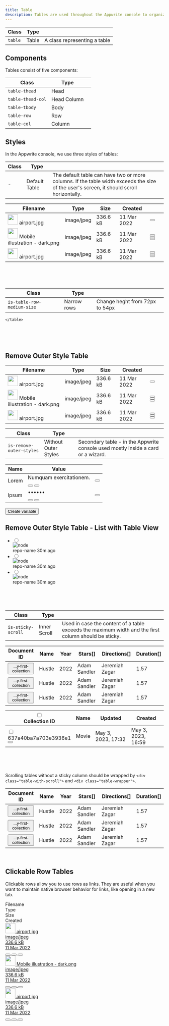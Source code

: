```yaml
---
title: Table
description: Tables are used throughout the Appwrite console to organize and display data.
---
```


| Class   | Type  |                              |
| ------- | ----- | ---------------------------- |
| `table` | Table | A class representing a table |

## Components

Tables consist of five components:

| Class             | Type        |     |
| ----------------- | ----------- | --- |
| `table-thead`     | Head        |     |
| `table-thead-col` | Head Column |     |
| `table-tbody`     | Body        |     |
| `table-row`       | Row         |     |
| `table-col`       | Column      |     |

## Styles

In the Appwrite console, we use three styles of tables:

| Class | Type          |                                                                                                                                          |
| ----- | ------------- | ---------------------------------------------------------------------------------------------------------------------------------------- |
| -     | Default Table | The default table can have two or more columns. If the table width exceeds the size of the user's screen, it should scroll horizontally. |

<Preview center>
<table class="table is-selected-columns-mobile">
    <thead class="table-thead">
    <tr class="table-row">
        <th class="table-thead-col"><span class="eyebrow-heading-3">Filename</span></th>
        <th class="table-thead-col is-only-desktop" style="--p-col-width:140">
            <span class="eyebrow-heading-3">Type</span>
        </th>
        <th class="table-thead-col is-only-desktop" style="--p-col-width:100">
            <span class="eyebrow-heading-3">Size</span>
        </th>
        <th class="table-thead-col is-only-desktop" style="--p-col-width:120">
            <span class="eyebrow-heading-3">Created</span>
        </th>
        <th class="table-thead-col" style="--p-col-width:40">
        </th>
    </tr>
    </thead>
    <tbody class="table-tbody">
    <tr class="table-row">
        <td class="table-col" data-title="Name">
            <div class="u-inline-flex u-cross-center u-gap-12">
                <span class="image">
                     <img
                             class="avatar"
                             width="32"
                             height="32"
                             src="https://unsplash.it/41"
                             alt=""
                     />
                </span>
                <span class="text u-break-word u-line-height-1-5">airport.jpg</span>
            </div>
        </td>
        <td class="table-col is-only-desktop" data-title="Type">
            <div class="tag"><span class="text">image/jpeg</span></div>
        </td>
        <td class="table-col is-only-desktop" data-title="Size">
            <span class="text">336.6 kB</span>
        </td>
        <td class="table-col is-only-desktop" data-title="Created">
            <time class="text">11 Mar 2022</time>
        </td>
        <td class="table-col u-overflow-visible">
              <button class="button is-text is-only-icon" aria-label="more options">
                <span class="icon-dots-horizontal" aria-hidden="true"></span>
            </button>
        </td>
    </tr>
    <tr class="table-row">
        <td class="table-col" data-title="Name">
            <div class="u-inline-flex u-cross-center u-gap-12">
                <span class="image">
                     <img
                             class="avatar"
                             width="32"
                             height="32"
                             src="https://unsplash.it/40"
                             alt=""
                     />
                </span>
                <span class="text u-break-word u-line-height-1-5">Mobile illustration - dark.png</span>
            </div>
        </td>
        <td class="table-col is-only-desktop" data-title="Type">
            <div class="tag"><span class="text">image/jpeg</span></div>
        </td>
        <td class="table-col is-only-desktop" data-title="Size">
            <span class="text">336.6 kB</span>
        </td>
        <td class="table-col is-only-desktop" data-title="Created">
            <time class="text">11 Mar 2022</time>
        </td>
        <td class="table-col">
            <div class="u-flex">
                <button class="button is-text is-only-icon u-hide" aria-label="refresh">
                    <span class="icon-refresh" aria-hidden="true"></span>
                </button>
                <button class="button is-text is-only-icon u-hide" aria-label="delete item">
                    <span class="icon-trash" aria-hidden="true"></span>
                </button>
                <button class="button is-text is-only-icon" aria-label="more options">
                    <span class="icon-dots-horizontal" aria-hidden="true"></span>
                </button>
            </div>
        </td>
    </tr>
    <tr class="table-row">
        <td class="table-col" data-title="Name">
            <div class="u-inline-flex u-cross-center u-gap-12">
                <span class="image">
                     <img
                             class="avatar"
                             width="32"
                             height="32"
                             src="https://unsplash.it/442"
                             alt=""
                     />
                </span>
                <span class="text u-break-word u-line-height-1-5">airport.jpg</span>
            </div>
        </td>
        <td class="table-col is-only-desktop" data-title="Type">
            <div class="tag"><span class="text">image/jpeg</span></div>
        </td>
        <td class="table-col is-only-desktop" data-title="Size">
            <span class="text">336.6 kB</span>
        </td>
        <td class="table-col is-only-desktop" data-title="Created">
            <time class="text">11 Mar 2022</time>
        </td>
        <td class="table-col">
            <div class="u-flex">
                <button class="button is-text is-only-icon u-hide" aria-label="refresh">
                    <span class="icon-refresh" aria-hidden="true"></span>
                </button>
                <button class="button is-text is-only-icon u-hide" aria-label="delete item">
                    <span class="icon-trash" aria-hidden="true"></span>
                </button>
                <button class="button is-text is-only-icon" aria-label="more options">
                    <span class="icon-dots-horizontal" aria-hidden="true"></span>
                </button>
            </div>
        </td>
    </tr>
    </tbody>

</table>
</Preview><br /><br /><br />

| Class                      | Type                 |                                                                                  |
| -------------------------- | -------------------- | -------------------------------------------------------------------------------- |
| `is-table-row-medium-size` | Narrow rows          | Change heght from 72px to 54px                                                   |

<Preview center>
    <table class="table is-table-row-medium-size">
        <thead class="table-thead">
        <tr class="table-row">
            <th class="table-thead-col"><span class="eyebrow-heading-3">Filename</span></th>
            <th class="table-thead-col is-only-desktop" style="--p-col-width:140">
                <span class="eyebrow-heading-3">Type</span>
            </th>
            <th class="table-thead-col is-only-desktop" style="--p-col-width:100">
                <span class="eyebrow-heading-3">Size</span>
            </th>
            <th class="table-thead-col is-only-desktop" style="--p-col-width:120">
                <span class="eyebrow-heading-3">Created</span>
            </th>
            <th class="table-thead-col" style="--p-col-width:40">
            </th>
        </tr>
        </thead>
        <tbody class="table-tbody">
        <tr class="table-row">
            <td class="table-col" data-title="Name">
                <div class="u-inline-flex u-cross-center u-gap-12">
                <span class="image">
                     <img
                         class="avatar"
                         width="32"
                         height="32"
                         src="https://unsplash.it/41"
                         alt=""
                     />
                </span>
                    <span class="text u-break-word u-line-height-1-5">airport.jpg</span>
                </div>
            </td>
            <td class="table-col is-only-desktop" data-title="Type">
                <div class="tag"><span class="text">image/jpeg</span></div>
            </td>
            <td class="table-col is-only-desktop" data-title="Size">
                <span class="text">336.6 kB</span>
            </td>
            <td class="table-col is-only-desktop" data-title="Created">
                <time class="text">11 Mar 2022</time>
            </td>
            <td class="table-col u-overflow-visible">
                <button class="button is-text is-only-icon" aria-label="more options">
                    <span class="icon-dots-horizontal" aria-hidden="true"></span>
                </button>
            </td>
        </tr>
        <tr class="table-row">
            <td class="table-col" data-title="Name">
                <div class="u-inline-flex u-cross-center u-gap-12">
                <span class="image">
                     <img
                         class="avatar"
                         width="32"
                         height="32"
                         src="https://unsplash.it/40"
                         alt=""
                     />
                </span>
                    <span class="text u-break-word u-line-height-1-5">Mobile illustration - dark.png</span>
                </div>
            </td>
            <td class="table-col is-only-desktop" data-title="Type">
                <div class="tag"><span class="text">image/jpeg</span></div>
            </td>
            <td class="table-col is-only-desktop" data-title="Size">
                <span class="text">336.6 kB</span>
            </td>
            <td class="table-col is-only-desktop" data-title="Created">
                <time class="text">11 Mar 2022</time>
            </td>
            <td class="table-col">
                <div class="u-flex">
                    <button class="button is-text is-only-icon u-hide" aria-label="refresh">
                        <span class="icon-refresh" aria-hidden="true"></span>
                    </button>
                    <button class="button is-text is-only-icon u-hide" aria-label="delete item">
                        <span class="icon-trash" aria-hidden="true"></span>
                    </button>
                    <button class="button is-text is-only-icon" aria-label="more options">
                        <span class="icon-dots-horizontal" aria-hidden="true"></span>
                    </button>
                </div>
            </td>
        </tr>
        <tr class="table-row">
            <td class="table-col" data-title="Name">
                <div class="u-inline-flex u-cross-center u-gap-12">
                <span class="image">
                     <img
                         class="avatar"
                         width="32"
                         height="32"
                         src="https://unsplash.it/442"
                         alt=""
                     />
                </span>
                    <span class="text u-break-word u-line-height-1-5">airport.jpg</span>
                </div>
            </td>
            <td class="table-col is-only-desktop" data-title="Type">
                <div class="tag"><span class="text">image/jpeg</span></div>
            </td>
            <td class="table-col is-only-desktop" data-title="Size">
                <span class="text">336.6 kB</span>
            </td>
            <td class="table-col is-only-desktop" data-title="Created">
                <time class="text">11 Mar 2022</time>
            </td>
            <td class="table-col">
                <div class="u-flex">
                    <button class="button is-text is-only-icon u-hide" aria-label="refresh">
                        <span class="icon-refresh" aria-hidden="true"></span>
                    </button>
                    <button class="button is-text is-only-icon u-hide" aria-label="delete item">
                        <span class="icon-trash" aria-hidden="true"></span>
                    </button>
                    <button class="button is-text is-only-icon" aria-label="more options">
                        <span class="icon-dots-horizontal" aria-hidden="true"></span>
                    </button>
                </div>
            </td>
        </tr>
        </tbody>

    </table>
</Preview><br /><br /><br />

## Remove Outer Style Table

| Class                    | Type                 |                                                                                  |
| ------------------------ | -------------------- | -------------------------------------------------------------------------------- |
| `is-remove-outer-styles` | Without Outer Styles | Secondary table - in the Appwrite console used mostly inside a card or a wizard. |

<Preview center>
  <section class="card">
    <table class="table is-remove-outer-styles">
      <thead class="table-thead">
        <tr class="table-row">
          <th class="table-thead-col">
            <span class="eyebrow-heading-3">Name</span>
          </th>
          <th class="table-thead-col">
            <span class="eyebrow-heading-3">Value</span>
          </th>
          <th class="table-thead-col" style="--p-col-width:40"></th>
        </tr>
      </thead>
      <tbody class="table-tbody">
        <tr class="table-row">
          <td class="table-col" data-title="Name">
            <span class="text">Lorem</span>
          </td>
          <td class="table-col u-overflow-visible" data-title="value">
            <div class="interactive-text-output">
              <span class="text">Numquam exercitationem.</span>
              <div class="u-flex u-cross-child-start u-gap-8">
                <button
                  class="interactive-text-output-button"
                  aria-label="show hidden text"
                >
                  <span class="icon-eye-off" aria-hidden="true"></span>
                </button>
                <button
                  class="interactive-text-output-button"
                  aria-label="copy text"
                >
                  <span class="icon-duplicate" aria-hidden="true"></span>
                </button>
              </div>
            </div>
          </td>
          <td class="table-col u-overflow-visible" data-title="options">
            <button
              class="button is-text is-only-icon"
              aria-label="more options"
            >
              <span class="icon-dots-horizontal" aria-hidden="true"></span>
            </button>
          </td>
        </tr>
        <tr class="table-row">
          <td class="table-col" data-title="Name">
            <span class="text">Ipsum</span>
          </td>
          <td class="table-col u-overflow-visible" data-title="value">
            <div class="interactive-text-output">
              <span class="text">••••••</span>
              <div class="u-flex u-cross-child-start u-gap-8">
                <button
                  class="interactive-text-output-button"
                  aria-label="show hidden text"
                >
                  <span class="icon-eye" aria-hidden="true"></span>
                </button>
                <button
                  class="interactive-text-output-button"
                  aria-label="copy text"
                >
                  <span class="icon-duplicate" aria-hidden="true"></span>
                </button>
              </div>
            </div>
          </td>
          <td class="table-col u-overflow-visible" data-title="options">
            <button
              class="button is-text is-only-icon"
              aria-label="more options"
            >
              <span class="icon-dots-horizontal" aria-hidden="true"></span>
            </button>
          </td>
        </tr>
      </tbody>
    </table>
    <div class="u-flex u-margin-block-start-16">
      <button class="button is-text u-padding-inline-0" type="button">
        <span class="icon-plus" aria-hidden="true"></span>
        <span class="text">Create variable</span>
      </button>
    </div>
  </section>
</Preview>

## Remove Outer Style Table - List with Table View

<Preview center>
    <section class="card">
        <ul class="table is-remove-outer-styles u-sep-block-start">
            <li class="table-row">
                <label class="table-col u-cursor-pointer">
                    <div class="u-flex u-cross-center u-gap-8">
                        <input class="is-small u-margin-inline-end-8" type="radio" name="a" />
                        <div class="avatar is-size-x-small">
                            <img src="/assets/node.234c8244.svg" alt="node" />
                        </div>
                        <div class="u-flex u-gap-8">
                            <span class="text">repo-name</span>
                            <time class="u-color-text-gray" datetime="2011-11-18T14:54:39.929">30m ago</time>
                        </div>
                    </div>
                </label>
            </li>
            <li class="table-row">
                <label class="table-col u-cursor-pointer">
                    <div class="u-flex u-cross-center u-gap-8">
                        <input class="is-small u-margin-inline-end-8" type="radio" name="a" />
                        <div class="avatar is-size-x-small">
                            <img src="/assets/node.234c8244.svg" alt="node" />
                        </div>
                        <div class="u-flex u-gap-8">
                            <span class="text">repo-name</span>
                            <time class="u-color-text-gray" datetime="2011-11-18T14:54:39.929">30m ago</time>
                        </div>
                    </div>
                </label>
            </li>
            <li class="table-row">
                <label class="table-col u-cursor-pointer">
                    <div class="u-flex u-cross-center u-gap-8">
                        <input class="is-small u-margin-inline-end-8" type="radio" name="a" />
                        <div class="avatar is-size-x-small">
                            <img src="/assets/node.234c8244.svg" alt="node" />
                        </div>
                        <div class="u-flex u-gap-8">
                            <span class="text">repo-name</span>
                            <time class="u-color-text-gray" datetime="2011-11-18T14:54:39.929">30m ago</time>
                        </div>
                    </div>
                </label>
            </li>
        </ul>
    </section>
</Preview>
<br />
<br />
<br />




| Class              | Type         |                                                                                                      |
| ------------------ | ------------ | ---------------------------------------------------------------------------------------------------- |
| `is-sticky-scroll` | Inner Scroll | Used in case the content of a table exceeds the maximum width and the first column should be sticky. |

<Preview center>
  <div class="table-with-scroll">
    <div class="table-wrapper">
      <table class="table is-sticky-scroll">
        <thead class="table-thead">
          <tr class="table-row">
            <th class="table-thead-col" style="--p-col-width:230">
              <span class="eyebrow-heading-3">Document ID</span>
            </th>
            <th class="table-thead-col" style="--p-col-width:185">
              <span class="eyebrow-heading-3">Name</span>
            </th>
            <th class="table-thead-col" style="--p-col-width:185">
              <span class="eyebrow-heading-3">Year</span>
            </th>
            <th class="table-thead-col" style="--p-col-width:185">
              <span class="eyebrow-heading-3">Stars[]</span>
            </th>
            <th class="table-thead-col" style="--p-col-width:185">
              <span class="eyebrow-heading-3">Directions[]</span>
            </th>
            <th class="table-thead-col" style="--p-col-width:185">
              <span class="eyebrow-heading-3">Duration[]</span>
            </th>
          </tr>
        </thead>
        <tbody class="table-tbody">
          <tr class="table-row">
            <td class="table-col" data-title="Document ID">
              <button class="tag">
                <span class="icon-duplicate" aria-hidden="true"></span>
                <span class="text">...y-first-collection</span>
              </button>
            </td>
            <td class="table-col" data-title="Name">
              <span class="text">Hustle</span>
            </td>
            <td class="table-col" data-title="Year">
              <span class="text">2022</span>
            </td>
            <td class="table-col" data-title="Stars[]">
              <span class="text">Adam Sandler</span>
            </td>
            <td class="table-col" data-title="Directors[]">
              <span class="text">Jeremiah Zagar</span>
            </td>
            <td class="table-col" data-title="Duration[]">
              <span class="text">1.57</span>
            </td>
          </tr>
          <tr class="table-row">
            <td class="table-col" data-title="Document ID">
              <button class="tag">
                <span class="icon-duplicate" aria-hidden="true"></span>
                <span class="text">...y-first-collection</span>
              </button>
            </td>
            <td class="table-col" data-title="Name">
              <span class="text">Hustle</span>
            </td>
            <td class="table-col" data-title="Year">
              <span class="text">2022</span>
            </td>
            <td class="table-col" data-title="Stars[]">
              <span class="text">Adam Sandler</span>
            </td>
            <td class="table-col" data-title="Directors[]">
              <span class="text">Jeremiah Zagar</span>
            </td>
            <td class="table-col" data-title="Duration[]">
              <span class="text">1.57</span>
            </td>
          </tr>
          <tr class="table-row">
            <td class="table-col" data-title="Document ID">
              <button class="tag">
                <span class="icon-duplicate" aria-hidden="true"></span>
                <span class="text">...y-first-collection</span>
              </button>
            </td>
            <td class="table-col" data-title="Name">
              <span class="text">Hustle</span>
            </td>
            <td class="table-col" data-title="Year">
              <span class="text">2022</span>
            </td>
            <td class="table-col" data-title="Stars[]">
              <span class="text">Adam Sandler</span>
            </td>
            <td class="table-col" data-title="Directors[]">
              <span class="text">Jeremiah Zagar</span>
            </td>
            <td class="table-col" data-title="Duration[]">
              <span class="text">1.57</span>
            </td>
          </tr>
        </tbody>
      </table>
    </div>
  </div>
</Preview>

<Preview noFlex>
    <div class="table-with-scroll">
        <div class="table-wrapper">
            <table class="table is-sticky-scroll">
                <thead class="table-thead">
                <tr class="table-row">
                    <th class="table-thead-col" style="">
                        <div class="u-flex u-cross-center u-gap-16">
                            <label class="u-flex u-cross-center u-cursor-pointer" aria-label="select/deselect all visible item on table">
                                <div class="u-padding-16 u-margin-16-negative">
                                    <input type="checkbox" />
                                </div>
                            </label>
                            <span class="eyebrow-heading-3">Collection ID</span>
                        </div>
                    </th>
                    <th class="table-thead-col" style="">
                        <span class="eyebrow-heading-3">Name</span>
                    </th>
                    <th class="table-thead-col" style="">
                        <span class="eyebrow-heading-3">Updated</span>
                    </th>
                    <th class="table-thead-col" style="--p-col-width:185">
                        <span class="eyebrow-heading-3">Created</span>
                    </th>
                </tr>
                </thead>
                <tbody class="table-tbody">
                <tr class="table-row">
                    <td class="table-col" data-title="Collection ID">
                        <div class="u-flex u-cross-center u-gap-16">
                            <label class="u-flex u-cursor-pointer">
                                <div class="u-padding-16 u-margin-16-negative">
                                    <input type="checkbox" aria-label="select item that start in: 637a4"  />
                                </div>
                            </label>
                            <div
                                class="interactive-text-output is-buttons-on-top u-padding-inline-end-12 u-max-width-250"
                            >
                                <div class="text u-trim">637a40ba7a703e3936e1</div>
                                <div class="interactive-text-output-buttons">
                                    <button
                                        class="interactive-text-output-button is-hidden"
                                        aria-label="copy text"
                                    >
                                        <span class="icon-duplicate" aria-hidden="true"></span>
                                    </button>
                                </div>
                            </div>
                        </div>
                    </td>
                    <td class="table-col" data-title="Name">
                        <span class="text">Movie</span>
                    </td>
                    <td class="table-col" data-title="Updated">
                        <time class="text">May 3, 2023, 17:32</time>
                    </td>
                    <td class="table-col" data-title="Created">
                        <time class="text">May 3, 2023, 16:59</time>
                    </td>
                </tr>
                </tbody>
            </table>
        </div>
    </div>
</Preview>

<br />
<br />
<br />

Scrolling tables without a sticky column should be wrapped by `<div class="table-with-scroll">` and `<div class="table-wrapper">`.<br />

<Preview center>
  <div class="table-with-scroll">
    <div class="table-wrapper">
      <table class="table">
        <thead class="table-thead">
          <tr class="table-row">
            <th class="table-thead-col" style="--p-col-width:230">
              <span class="eyebrow-heading-3">Document ID</span>
            </th>
            <th class="table-thead-col" style="--p-col-width:185">
              <span class="eyebrow-heading-3">Name</span>
            </th>
            <th class="table-thead-col" style="--p-col-width:185">
              <span class="eyebrow-heading-3">Year</span>
            </th>
            <th class="table-thead-col" style="--p-col-width:185">
              <span class="eyebrow-heading-3">Stars[]</span>
            </th>
            <th class="table-thead-col" style="--p-col-width:185">
              <span class="eyebrow-heading-3">Directions[]</span>
            </th>
            <th class="table-thead-col" style="--p-col-width:185">
              <span class="eyebrow-heading-3">Duration[]</span>
            </th>
          </tr>
        </thead>
        <tbody class="table-tbody">
          <tr class="table-row">
            <td class="table-col" data-title="Document ID">
              <button class="tag">
                <span class="icon-duplicate" aria-hidden="true"></span>
                <span class="text">...y-first-collection</span>
              </button>
            </td>
            <td class="table-col" data-title="Name">
              <span class="text">Hustle</span>
            </td>
            <td class="table-col" data-title="Year">
              <span class="text">2022</span>
            </td>
            <td class="table-col" data-title="Stars[]">
              <span class="text">Adam Sandler</span>
            </td>
            <td class="table-col" data-title="Directors[]">
              <span class="text">Jeremiah Zagar</span>
            </td>
            <td class="table-col" data-title="Duration[]">
              <span class="text">1.57</span>
            </td>
          </tr>
          <tr class="table-row">
            <td class="table-col" data-title="Document ID">
              <button class="tag">
                <span class="icon-duplicate" aria-hidden="true"></span>
                <span class="text">...y-first-collection</span>
              </button>
            </td>
            <td class="table-col" data-title="Name">
              <span class="text">Hustle</span>
            </td>
            <td class="table-col" data-title="Year">
              <span class="text">2022</span>
            </td>
            <td class="table-col" data-title="Stars[]">
              <span class="text">Adam Sandler</span>
            </td>
            <td class="table-col" data-title="Directors[]">
              <span class="text">Jeremiah Zagar</span>
            </td>
            <td class="table-col" data-title="Duration[]">
              <span class="text">1.57</span>
            </td>
          </tr>
          <tr class="table-row">
            <td class="table-col" data-title="Document ID">
              <button class="tag">
                <span class="icon-duplicate" aria-hidden="true"></span>
                <span class="text">...y-first-collection</span>
              </button>
            </td>
            <td class="table-col" data-title="Name">
              <span class="text">Hustle</span>
            </td>
            <td class="table-col" data-title="Year">
              <span class="text">2022</span>
            </td>
            <td class="table-col" data-title="Stars[]">
              <span class="text">Adam Sandler</span>
            </td>
            <td class="table-col" data-title="Directors[]">
              <span class="text">Jeremiah Zagar</span>
            </td>
            <td class="table-col" data-title="Duration[]">
              <span class="text">1.57</span>
            </td>
          </tr>
        </tbody>
      </table>
    </div>
  </div>
</Preview>
<br />

## Clickable Row Tables

Clickable rows allow you to use rows as links. They are useful when you want to maintain native browser behavior for links, like opening in a new tab.

<Preview center>
  <div class="table" role="table">
    <div class="table-thead" role="rowheader">
      <div class="table-row" role="row">
        <div class="table-thead-col" role="columnheader">
          <span class="eyebrow-heading-3">Filename</span>
        </div>
        <div
          class="table-thead-col is-only-desktop"
          role="columnheader"
          style="--p-col-width:140"
        >
          <span class="eyebrow-heading-3">Type</span>
        </div>
        <div
          class="table-thead-col is-only-desktop"
          role="columnheader"
          style="--p-col-width:100"
        >
          <span class="eyebrow-heading-3">Size</span>
        </div>
        <div
          class="table-thead-col is-only-desktop"
          role="columnheader"
          style="--p-col-width:120"
        >
          <span class="eyebrow-heading-3">Created</span>
        </div>
        <div
          class="table-thead-col"
          role="columnheader"
          style="--p-col-width:40"
        ></div>
      </div>
    </div>
    <div class="table-tbody" role="rowgroup">
      <a class="table-row" role="row" href="#">
        <div class="table-col" role="cell" data-title="Name">
          <div class="u-inline-flex u-cross-center u-gap-12">
            <span class="image">
              <img
                class="avatar"
                width="32"
                height="32"
                src="https://unsplash.it/40"
                alt=""
              />
            </span>
            <span class="text u-break-word u-line-height-1-5">airport.jpg</span>
          </div>
        </div>
        <div class="table-col is-only-desktop" role="cell" data-title="Type">
          <div class="tag">
            <span class="text">image/jpeg</span>
          </div>
        </div>
        <div class="table-col is-only-desktop" role="cell" data-title="Size">
          <span class="text">336.6 kB</span>
        </div>
        <div class="table-col is-only-desktop" role="cell" data-title="Created">
          <time class="text">11 Mar 2022</time>
        </div>
        <div class="table-col" role="cell" date-title="Options">
          <div class="u-flex">
            <button
              class="button is-text is-only-icon u-hide"
              aria-label="refresh"
            >
              <span class="icon-refresh" aria-hidden="true"></span>
            </button>
            <button
              class="button is-text is-only-icon u-hide"
              aria-label="delete item"
            >
              <span class="icon-trash" aria-hidden="true"></span>
            </button>
            <button
              class="button is-text is-only-icon"
              aria-label="more options"
            >
              <span class="icon-dots-horizontal" aria-hidden="true"></span>
            </button>
          </div>
        </div>
      </a>
      <a class="table-row" role="row" href="#">
        <div class="table-col" role="cell" data-title="Name">
          <div class="u-inline-flex u-cross-center u-gap-12">
            <span class="image">
              <img
                class="avatar"
                width="32"
                height="32"
                src="https://unsplash.it/40"
                alt=""
              />
            </span>
            <span class="text u-break-word u-line-height-1-5">
              Mobile illustration - dark.png
            </span>
          </div>
        </div>
        <div class="table-col is-only-desktop" role="cell" data-title="Type">
          <div class="tag">
            <span class="text">image/jpeg</span>
          </div>
        </div>
        <div class="table-col is-only-desktop" role="cell" data-title="Size">
          <span class="text">336.6 kB</span>
        </div>
        <div class="table-col is-only-desktop" role="cell" data-title="Created">
          <time class="text">11 Mar 2022</time>
        </div>
        <div class="table-col" role="cell" date-title="Options">
          <div class="u-flex">
            <button
              class="button is-text is-only-icon u-hide"
              aria-label="refresh"
            >
              <span class="icon-refresh" aria-hidden="true"></span>
            </button>
            <button
              class="button is-text is-only-icon u-hide"
              aria-label="delete item"
            >
              <span class="icon-trash" aria-hidden="true"></span>
            </button>
            <button
              class="button is-text is-only-icon"
              aria-label="more options"
            >
              <span class="icon-dots-horizontal" aria-hidden="true"></span>
            </button>
          </div>
        </div>
      </a>
      <a class="table-row" role="row" href="#">
        <div class="table-col" role="cell" data-title="Name">
          <div class="u-inline-flex u-cross-center u-gap-12">
            <span class="image">
              <img
                class="avatar"
                width="32"
                height="32"
                src="https://unsplash.it/39"
                alt=""
              />
            </span>
            <span class="text u-break-word u-line-height-1-5">airport.jpg</span>
          </div>
        </div>
        <div class="table-col is-only-desktop" role="cell" data-title="Type">
          <div class="tag">
            <span class="text">image/jpeg</span>
          </div>
        </div>
        <div class="table-col is-only-desktop" role="cell" data-title="Size">
          <span class="text">336.6 kB</span>
        </div>
        <div class="table-col is-only-desktop" role="cell" data-title="Created">
          <time class="text">11 Mar 2022</time>
        </div>
        <div class="table-col" role="cell" date-title="Options">
          <div class="u-flex">
            <button
              class="button is-text is-only-icon u-hide"
              aria-label="refresh"
            >
              <span class="icon-refresh" aria-hidden="true"></span>
            </button>
            <button
              class="button is-text is-only-icon u-hide"
              aria-label="delete item"
            >
              <span class="icon-trash" aria-hidden="true"></span>
            </button>
            <button
              class="button is-text is-only-icon"
              aria-label="more options"
            >
              <span class="icon-dots-horizontal" aria-hidden="true"></span>
            </button>
          </div>
        </div>
      </a>
    </div>
  </div>
</Preview>
